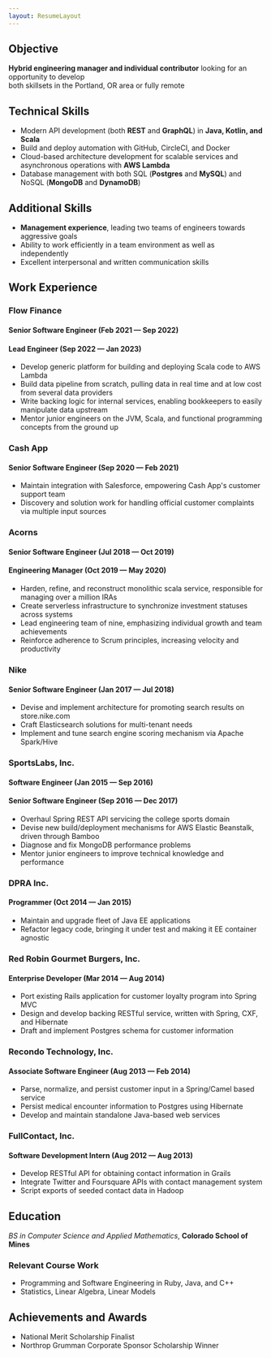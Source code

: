 ```yaml
---
layout: ResumeLayout
---
```


## Objective

**Hybrid engineering manager and individual contributor** looking for an opportunity to develop<br/>both skillsets in the Portland, OR area or fully remote

## Technical Skills
- Modern API development (both **REST** and **GraphQL**) in **Java, Kotlin, and Scala**
- Build and deploy automation with GitHub, CircleCI, and Docker
- Cloud-based architecture development for scalable services and asynchronous operations with **AWS Lambda**
- Database management with both SQL (**Postgres** and **MySQL**) and NoSQL (**MongoDB** and **DynamoDB**)

## Additional Skills
- **Management experience**, leading two teams of engineers towards aggressive goals
- Ability to work efficiently in a team environment as well as independently
- Excellent interpersonal and written communication skills

## Work Experience
### Flow Finance

#### Senior Software Engineer (Feb 2021 — Sep 2022)
#### Lead Engineer (Sep 2022 — Jan 2023)
- Develop generic platform for building and deploying Scala code to AWS Lambda
- Build data pipeline from scratch, pulling data in real time and at low cost from several data providers
- Write backing logic for internal services, enabling bookkeepers to easily manipulate data upstream
- Mentor junior engineers on the JVM, Scala, and functional programming concepts from the ground up

### Cash App
#### Senior Software Engineer (Sep 2020 — Feb 2021)
- Maintain integration with Salesforce, empowering Cash App's customer support team
- Discovery and solution work for handling official customer complaints via multiple input sources

### Acorns
#### Senior Software Engineer (Jul 2018 — Oct 2019)
#### Engineering Manager (Oct 2019 — May 2020)
- Harden, refine, and reconstruct monolithic scala service, responsible for managing over a million IRAs
- Create serverless infrastructure to synchronize investment statuses across systems
- Lead engineering team of nine, emphasizing individual growth and team achievements
- Reinforce adherence to Scrum principles, increasing velocity and productivity

### Nike
#### Senior Software Engineer (Jan 2017 — Jul 2018)
- Devise and implement architecture for promoting search results on store.nike.com
- Craft Elasticsearch solutions for multi-tenant needs
- Implement and tune search engine scoring mechanism via Apache Spark/Hive

### SportsLabs, Inc.
#### Software Engineer (Jan 2015 — Sep 2016)
#### Senior Software Engineer (Sep 2016 — Dec 2017)
- Overhaul Spring REST API servicing the college sports domain
- Devise new build/deployment mechanisms for AWS Elastic Beanstalk, driven through Bamboo
- Diagnose and fix MongoDB performance problems
- Mentor junior engineers to improve technical knowledge and performance

### DPRA Inc.
#### Programmer (Oct 2014 — Jan 2015)
- Maintain and upgrade fleet of Java EE applications
- Refactor legacy code, bringing it under test and making it EE container agnostic

### Red Robin Gourmet Burgers, Inc.
#### Enterprise Developer (Mar 2014 — Aug 2014)
- Port existing Rails application for customer loyalty program into Spring MVC
- Design and develop backing RESTful service, written with Spring, CXF, and Hibernate
- Draft and implement Postgres schema for customer information

### Recondo Technology, Inc.
#### Associate Software Engineer (Aug 2013 — Feb 2014)
- Parse, normalize, and persist customer input in a Spring/Camel based service
- Persist medical encounter information to Postgres using Hibernate
- Develop and maintain standalone Java-based web services

### FullContact, Inc.
#### Software Development Intern (Aug 2012 — Aug 2013)
- Develop RESTful API for obtaining contact information in Grails
- Integrate Twitter and Foursquare APIs with contact management system
- Script exports of seeded contact data in Hadoop

## Education
_BS in Computer Science and Applied Mathematics_, **Colorado School of Mines**

### Relevant Course Work
- Programming and Software Engineering in Ruby, Java, and C++
- Statistics, Linear Algebra, Linear Models

## Achievements and Awards
- National Merit Scholarship Finalist
- Northrop Grumman Corporate Sponsor Scholarship Winner